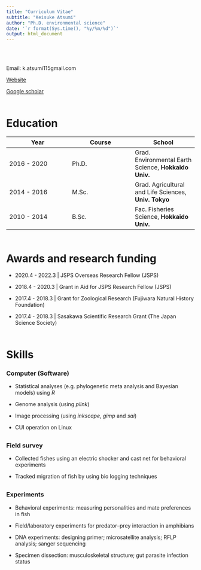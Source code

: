 ```yaml
---
title: "Curriculum Vitae"
subtitle: "Keisuke Atsumi"
author: "Ph.D. environmental science"
date: '`r format(Sys.time(), "%y/%m/%d")`'
output: html_document
---
```


<div style="margin-bottom:60px;">
</div>

Email: k.atsumi115<at>gmail.com

[Website](https://ugui-guigui.wixsite.com/ugui-guigui)

[Google scholar](https://scholar.google.com/citations?user=PMk-FAx8vzAC&hl=ja)

<div style="margin-bottom:60px;">
</div>

# Education

| Year | Course | School |
| ---- | ---- | ---- |
| 2016 - 2020 | Ph.D. | Grad. Environmental Earth Science, <b>Hokkaido Univ.</b> |
| 2014 - 2016 | M.Sc. | Grad. Agricultural and Life Sciences, <b>Univ. Tokyo</b> |
| 2010 - 2014 | B.Sc. | Fac. Fisheries Science, <b>Hokkaido Univ.</b> |

<div style="margin-bottom:60px;">
</div>

# Awards and research funding

- 2020.4 - 2022.3 | JSPS Overseas Research Fellow (JSPS)

- 2018.4 - 2020.3 | Grant in Aid for JSPS Research Fellow (JSPS)

- 2017.4 - 2018.3 | Grant for Zoological Research (Fujiwara Natural History Foundation)

- 2017.4 - 2018.3 | Sasakawa Scientific Research Grant (The Japan Science Society)

<div style="margin-bottom:60px;">
</div>

# Skills

### Computer (Software)

- Statistical analyses (e.g. phylogenetic meta analysis and Bayesian models) using *R*

- Genome analysis (using *plink*)

- Image processing (using *inkscape*, *gimp* and *sai*)

- CUI operation on Linux

<div style="margin-bottom:30px;">
</div>

### Field survey

- Collected fishes using an electric shocker and cast net for behavioral experiments

- Tracked migration of fish by using bio logging techniques

<div style="margin-bottom:30px;">
</div>

### Experiments

- Behavioral experiments: measuring personalities and mate preferences in fish

- Field/laboratory experiments for predator--prey interaction in amphibians

- DNA experiments: designing primer; microsatellite analysis; RFLP analysis; sanger sequencing

- Specimen dissection: musculoskeletal structure; gut parasite infection status